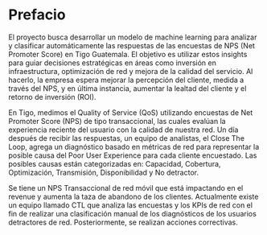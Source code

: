 # Prefacio {.unnumbered}

El proyecto busca desarrollar un modelo de machine learning para analizar y
clasificar automáticamente las respuestas de las encuestas de NPS (Net
Promoter Score) en Tigo Guatemala. El objetivo es utilizar estos insights
para guiar decisiones estratégicas en áreas como inversión en
infraestructura, optimización de red y mejora de la calidad del servicio.
Al hacerlo, la empresa espera mejorar la percepción del cliente, medida a
través del NPS, y en última instancia, aumentar la lealtad del cliente y el
retorno de inversión (ROI).

En Tigo, medimos el Quality of Service (QoS) utilizando encuestas de Net
Promoter Score (NPS) de tipo transaccional, las cuales evalúan la
experiencia reciente del usuario con la calidad de nuestra red. Un día
después de recibir las respuestas, un equipo de analistas, el Close The
Loop, agrega un diagnóstico basado en métricas de red para representar la
posible causa del Poor User Experience para cada cliente encuestado. Las
posibles causas están categorizadas en: Capacidad, Cobertura, Optimización,
Transmisión, Disponibilidad y No detractor.

Se tiene un NPS Transaccional de red móvil que está impactando en el
revenue y aumenta la taza de abandono de los clientes. Actualmente existe
un equipo llamado CTL que analiza las encuestas y los KPIs de red con el
fin de realizar una clasificación manual de los diagnósticos de los
usuarios detractores de red. Posteriormente, se realizan acciones
correctivas. 